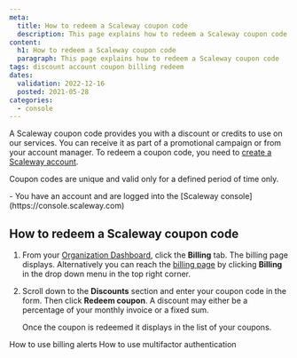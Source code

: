 ```yaml
---
meta:
  title: How to redeem a Scaleway coupon code
  description: This page explains how to redeem a Scaleway coupon code
content:
  h1: How to redeem a Scaleway coupon code
  paragraph: This page explains how to redeem a Scaleway coupon code
tags: discount account coupon billing redeem 
dates:
  validation: 2022-12-16
  posted: 2021-05-28
categories:
  - console
---
```


A Scaleway coupon code provides you with a discount or credits to use on our services. You can receive it as part of a promotional campaign or from your account manager. To redeem a coupon code, you need to [create a Scaleway account](/console/my-account/how-to/create-an-account/).

Coupon codes are unique and valid only for a defined period of time only.

<Message type="requirement">
  - You have an account and are logged into the [Scaleway console](https://console.scaleway.com) 
</Message>

## How to redeem a Scaleway coupon code

1. From your [Organization Dashboard](https://console.scaleway.com/organization), click the **Billing** tab. The billing page displays.
    <Lightbox src="scaleway-billing-tab.webp" alt="" />
    <Message type="tip">
      Alternatively you can reach the [billing page](https://console.scaleway.com/organization/billing) by clicking **Billing** in the drop down menu in the top right corner.
    </Message>
2. Scroll down to the **Discounts** section and enter your coupon code in the form. Then click **Redeem coupon**. 
    <Lightbox src="scaleway-redeem-coupon.webp" alt="" />
    <Message type="note">
      A discount may either be a percentage of your monthly invoice or a fixed sum.
    </Message>

    Once the coupon is redeemed it displays in the list of your coupons.


<Navigation title="See Also">
  <PreviousButton to="/console/my-account/how-to/use-billing-alerts/">How to use billing alerts</PreviousButton>
  <NextButton to="/console/my-account/how-to/use-2fa/">How to use multifactor authentication</NextButton>
</Navigation>
